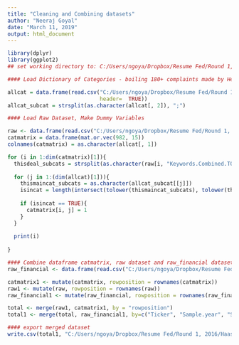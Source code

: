 ```yaml
---
title: "Cleaning and Combining datasets"
author: "Neeraj Goyal"
date: "March 11, 2019"
output: html_document
---
```

```r
library(dplyr)
library(ggplot2)
## set working directory to: C:/Users/ngoya/Dropbox/Resume Fed/Round 1, 2016/Haas/Google Drive - Activist Hedge Fund Project

#### Load Dictionary of Categories - boiling 180+ complaints made by Hedge Funds into 15 more manageable categories

allcat = data.frame(read.csv("C:/Users/ngoya/Dropbox/Resume Fed/Round 1, 2016/Haas/Google Drive - Activist Hedge Fund Project/category_dictionary.csv", 
                             header=  TRUE))
allcat_subcat = strsplit(as.character(allcat[, 2]), ";")

#### Load Raw Dataset, Make Dummy Variables

raw <- data.frame(read.csv("C:/Users/ngoya/Dropbox/Resume Fed/Round 1, 2016/Haas/Google Drive - Activist Hedge Fund Project/raw.csv"))
catmatrix = data.frame(mat.or.vec(982, 15))
colnames(catmatrix) = as.character(allcat[, 1])

for (i in 1:dim(catmatrix)[1]){
  thisdeal_subcats = strsplit(as.character(raw[i, "Keywords.Combined.TOTAL"]), ";")[[1]]
  
  for (j in 1:(dim(allcat)[1])){
    thismaincat_subcats = as.character(allcat_subcat[[j]])
    isincat = length(intersect(tolower(thismaincat_subcats), tolower(thisdeal_subcats))) > 0
    
    if (isincat == TRUE){
      catmatrix[i, j] = 1
    }
  }
  
  print(i)
  
}

#### Combine dataframe catmatrix, raw dataset and raw_financial dataset
raw_financial <- data.frame(read.csv("C:/Users/ngoya/Dropbox/Resume Fed/Round 1, 2016/Haas/Google Drive - Activist Hedge Fund Project/raw_financial.csv"))

catmatrix1 <- mutate(catmatrix, rowposition = rownames(catmatrix))
raw1 <- mutate(raw, rowposition = rownames(raw))
raw_financial1 <- mutate(raw_financial, rowposition = rownames(raw_financial))

total <- merge(raw1, catmatrix1, by = "rowposition")
total1 <- merge(total, raw_financial1, by=c("Ticker", "Sample.year", "Short.seller"))

#### export merged dataset
write.csv(total1, "C:/Users/ngoya/Dropbox/Resume Fed/Round 1, 2016/Haas/Google Drive - Activist Hedge Fund Project/Activist Hedge Funds/output/total1.csv")


```

